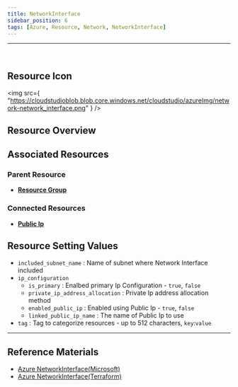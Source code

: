 ```yaml
---
title: NetworkInterface
sidebar_position: 6
tags: [Azure, Resource, Network, NetworkInterface]
---
```


<hr />
<br />

## Resource Icon

<img
    src={
        "https://cloudstudioblob.blob.core.windows.net/cloudstudio/azureImg/network-network_interface.png"
    }
/>

## Resource Overview

## Associated Resources

### Parent Resource

-   [**Resource Group**](https://docs.cstudio.app/docs/resource/azure/Base/ResourceGroup)

### Connected Resources

-   [**Public Ip**](https://docs.cstudio.app/docs/resource/azure/Network/PublicIp)

## Resource Setting Values

-   `included_subnet_name` : Name of subnet where Network Interface included
-   `ip_configuration`
    -   `is_primary` : Enalbed primary Ip Configuration - `true`, `false`
    -   `private_ip_address_allocation` : Private Ip address allocation method
    -   `enabled_public_ip` : Enabled using Public Ip - `true`, `false`
    -   `linked_public_ip_name` : The name of Public Ip to use
-   `tag` : Tag to categorize resources - up to 512 characters, `key`:`value`
---

## Reference Materials

-   [Azure NetworkInterface(Microsoft)](https://learn.microsoft.com/ko-kr/azure/virtual-network/virtual-network-network-interface?tabs=azure-portal#associate-or-dissociate-a-network-security-group)
-   [Azure NetworkInterface(Terraform)](https://registry.terraform.io/providers/hashicorp/azurerm/latest/docs/resources/network_interface)

